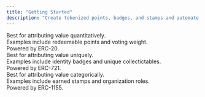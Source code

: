 ```yaml
---
title: "Getting Started"
description: "Create tokenized points, badges, and stamps and automate their distribution."
---
```


<CardGroup cols={3}>

<Card title="Points" icon="coin" href="/token-api/points/overview">
  <div style={{paddingTop:'8px', fontSize: "14px"}}>
    Best for attributing value <span style={{fontWeight: "bold"}}>quantitatively</span>.
  </div>
  <div style={{paddingTop:'4px', fontSize: "14px"}}>
    Examples include redeemable points and voting weight.
  </div>
  <div style={{paddingTop:'4px', fontSize: "14px"}}>
    Powered by ERC-20.
  </div>
</Card>
<Card title="Badges" icon="id-badge" href="/token-api/badges/overview">
  <div style={{paddingTop:'8px', fontSize: "14px"}}>
    Best for attributing value <span style={{fontWeight: "bold"}}>uniquely</span>.
  </div>
  <div style={{paddingTop:'4px', fontSize: "14px"}}>
    Examples include identity badges and unique collectictables.
  </div>
  <div style={{paddingTop:'4px', fontSize: "14px"}}>
    Powered by ERC-721.
  </div>
</Card>
<Card title="Stamps" icon="stamp" href="/token-api/stamps/overview">
  <div style={{paddingTop:'8px', fontSize: "14px"}}>
    Best for attributing value <span style={{fontWeight: "bold"}}>categorically</span>.
  </div>
  <div style={{paddingTop:'4px', fontSize: "14px"}}>
    Examples include earned stamps and organization roles.
  </div>
  <div style={{paddingTop:'4px', fontSize: "14px"}}>
    Powered by ERC-1155.
  </div>
</Card>
</CardGroup>
